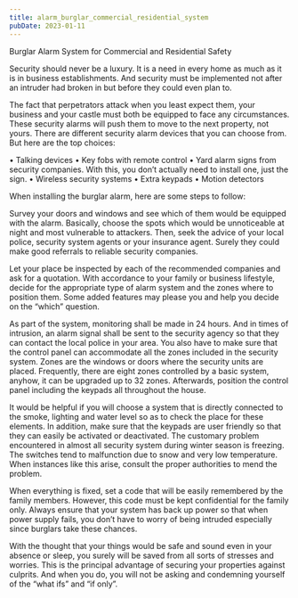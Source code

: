 ```yaml
---
title: alarm_burglar_commercial_residential_system
pubDate: 2023-01-11
---
```


Burglar Alarm System for Commercial and Residential Safety


Security should never be a luxury. It is a need in every home as much as it is in business establishments. And security must be implemented not after an intruder had broken in but before they could even plan to. 

The fact that perpetrators attack when you least expect them, your business and your castle must both be equipped to face any circumstances. These security alarms will push them to move to the next property, not yours. There are different security alarm devices that you can choose from. But here are the top choices:

•	Talking devices
•	Key fobs with remote control
•	Yard alarm signs from security companies. With this, you don’t actually need to install one, just the sign.
•	Wireless security systems
•	Extra keypads
•	Motion detectors

When installing the burglar alarm, here are some steps to follow:

Survey your doors and windows and see which of them would be equipped with the alarm. Basically, choose the spots which would be unnoticeable at night and most vulnerable to attackers. Then, seek the advice of your local police, security system agents or your insurance agent. Surely they could make good referrals to reliable security companies. 

Let your place be inspected by each of the recommended companies and ask for a quotation. With accordance to your family or business lifestyle, decide for the appropriate type of alarm system and the zones where to position them. Some added features may please you and help you decide on the “which” question. 

As part of the system, monitoring shall be made in 24 hours. And in times of intrusion, an alarm signal shall be sent to the security agency so that they can contact the local police in your area. You also have to make sure that the control panel can accommodate all the zones included in the security system. Zones are the windows or doors where the security units are placed. Frequently, there are eight zones controlled by a basic system, anyhow, it can be upgraded up to 32 zones. Afterwards, position the control panel including the keypads all throughout the house. 

It would be helpful if you will choose a system that is directly connected to the smoke, lighting and water level so as to check the place for these elements. In addition, make sure that the keypads are user friendly so that they can easily be activated or deactivated. The customary problem encountered in almost all security system during winter season is freezing. The switches tend to malfunction due to snow and very low temperature. When instances like this arise, consult the proper authorities to mend the problem.

When everything is fixed, set a code that will be easily remembered by the family members. However, this code must be kept confidential for the family only. Always ensure that your system has back up power so that when power supply fails, you don’t have to worry of being intruded especially since burglars take these chances. 

With the thought that your things would be safe and sound even in your absence or sleep, you surely will be saved from all sorts of stresses and worries. This is the principal advantage of securing your properties against culprits. And when you do, you will not be asking and condemning yourself of the “what ifs” and “if only”.